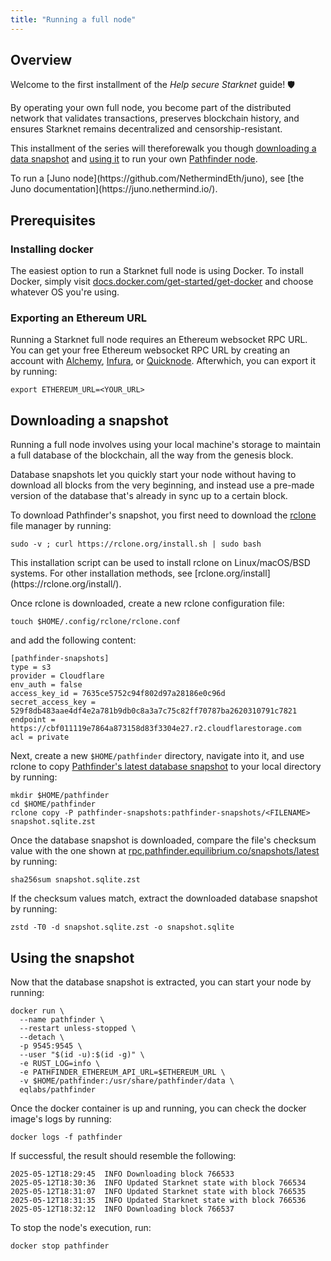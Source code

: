 ```yaml
---
title: "Running a full node"
---
```

## Overview

Welcome to the first installment of the *Help secure Starknet* guide! 🛡️

By operating your own full node, you become part of the distributed network that validates transactions, preserves blockchain history, and ensures Starknet remains decentralized and censorship-resistant.

This installment of the series will thereforewalk you though [downloading a data snapshot](#downloading-a-snapshot) and [using it](#using-the-snapshot) to run your own [Pathfinder node](https://equilibrium.co/projects/pathfinder).

<Note>
To run a [Juno node](https://github.com/NethermindEth/juno), see [the Juno documentation](https://juno.nethermind.io/).
</Note>

## Prerequisites

### Installing docker

The easiest option to run a Starknet full node is using Docker. To install Docker, simply visit [docs.docker.com/get-started/get-docker](https://docs.docker.com/get-started/get-docker/) and choose whatever OS you're using.

### Exporting an Ethereum URL

Running a Starknet full node requires an Ethereum websocket RPC URL. You can get your free Ethereum websocket RPC URL by creating an account with [Alchemy](https://www.alchemy.com/), [Infura](https://www.infura.io/), or [Quicknode](https://www.quicknode.com/). Afterwhich, you can export it by running:

```shell
export ETHEREUM_URL=<YOUR_URL>

```

## Downloading a snapshot

Running a full node involves using your local machine's storage to maintain a full database of the blockchain, all the way from the genesis block.

Database snapshots let you quickly start your node without having to download all blocks from the very beginning, and instead use a pre-made version of the database that's already in sync up to a certain block.

To download Pathfinder's snapshot, you first need to download the [rclone](https://rclone.org/) file manager by running:

```shell
sudo -v ; curl https://rclone.org/install.sh | sudo bash

```

<Note>
This installation script can be used to install rclone on Linux/macOS/BSD systems. For other installation methods, see [rclone.org/install](https://rclone.org/install/).
</Note>

Once rclone is downloaded, create a new rclone configuration file:

```shell
touch $HOME/.config/rclone/rclone.conf

```

and add the following content:

```shell
[pathfinder-snapshots]
type = s3
provider = Cloudflare
env_auth = false
access_key_id = 7635ce5752c94f802d97a28186e0c96d
secret_access_key = 529f8db483aae4df4e2a781b9db0c8a3a7c75c82ff70787ba2620310791c7821
endpoint = https://cbf011119e7864a873158d83f3304e27.r2.cloudflarestorage.com
acl = private

```

Next, create a new `$HOME/pathfinder` directory, navigate into it, and use rclone to copy [Pathfinder's latest database snapshot](https://rpc.pathfinder.equilibrium.co/snapshots/latest) to your local directory by running:

```shell
mkdir $HOME/pathfinder
cd $HOME/pathfinder
rclone copy -P pathfinder-snapshots:pathfinder-snapshots/<FILENAME> snapshot.sqlite.zst

```

Once the database snapshot is downloaded, compare the file's checksum value with the one shown at [rpc.pathfinder.equilibrium.co/snapshots/latest](https://rpc.pathfinder.equilibrium.co/snapshots/latest) by running:

```shell
sha256sum snapshot.sqlite.zst

```

If the checksum values match, extract the downloaded database snapshot by running:

```shell
zstd -T0 -d snapshot.sqlite.zst -o snapshot.sqlite

```

## Using the snapshot

Now that the database snapshot is extracted, you can start your node by running:

```shell
docker run \
  --name pathfinder \
  --restart unless-stopped \
  --detach \
  -p 9545:9545 \
  --user "$(id -u):$(id -g)" \
  -e RUST_LOG=info \
  -e PATHFINDER_ETHEREUM_API_URL=$ETHEREUM_URL \
  -v $HOME/pathfinder:/usr/share/pathfinder/data \
  eqlabs/pathfinder

```

Once the docker container is up and running, you can check the docker image's logs by running:

```shell
docker logs -f pathfinder

```

If successful, the result should resemble the following:

```shell
2025-05-12T18:29:45  INFO Downloading block 766533
2025-05-12T18:30:36  INFO Updated Starknet state with block 766534
2025-05-12T18:31:07  INFO Updated Starknet state with block 766535
2025-05-12T18:31:35  INFO Updated Starknet state with block 766536
2025-05-12T18:32:12  INFO Downloading block 766537

```

<Note>
To stop the node's execution, run:

```shell
docker stop pathfinder
```
</Note>